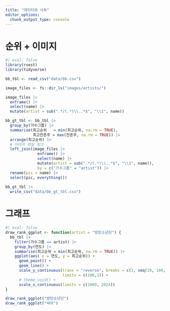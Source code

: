 ```yaml
---
title: "데이터와 사투"
editor_options: 
  chunk_output_type: console
---
```


# 순위 + 이미지

```r
#| eval: false
library(rvest)
library(tidyverse)

bb_tbl <- read_csv("data/bb.csv")

image_files <- fs::dir_ls("images/artists/")

image_files |> 
  enframe() |> 
  select(name) |> 
  mutate(artist = sub(".*/(.*)\\..*$", "\\1", name))

bb_gt_tbl <- bb_tbl |> 
  group_by(가수그룹) |> 
  summarise(최고순위   = min(최고순위, na.rm = TRUE),
            최고잔존주 = max(잔존주, na.rm = TRUE)) |> 
  arrange(최고순위) |> 
  # 이미지 파일 링크
  left_join(image_files |> 
              enframe() |> 
              select(name) |> 
              mutate(artist = sub(".*/(.*)\\..*$", "\\1", name)),
              by = c("가수그룹" = "artist")) |> 
  rename(pic = name) |> 
  select(pic, everything())
  
bb_gt_tbl |> 
  write_csv("data/bb_gt_tbl.csv")
```


# 그래프

```r
#| eval: false
draw_rank_ggplot <- function(artist = "방탄소년단") {
  bb_tbl |> 
    filter(가수그룹 == artist) |> 
    group_by(연도) |>
    summarise(최고순위 = min(최고순위, na.rm = TRUE)) |>
    ggplot(aes( x = 연도, y = 최고순위)) +
      geom_point() +
      geom_line() +
      scale_y_continuous(trans = "reverse", breaks = c(1, seq(10, 100, 10)),
                         limits = c(100,1)) +
      # theme_void() +
      scale_x_continuous(limits = c(2009, 2024))    
}

draw_rank_ggplot("방탄소년단")
draw_rank_ggplot("싸이")

  
```






